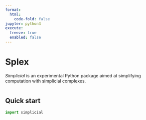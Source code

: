 ```yaml
---
format:
  html:
    code-fold: false
jupyter: python3
execute: 
  freeze: true
  enabled: false
---
```


# Splex

_Simplicial_ is an experimental Python package aimed at simplifying computation with simplicial complexes. 

```tableofcontents
```

## Quick start 

```python
import simplicial 
```